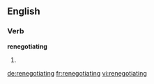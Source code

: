 ==English==

===Verb===
'''renegotiating'''

# {{third-person singular of|[[renegotiate]]}}

[[de:renegotiating]]
[[fr:renegotiating]]
[[vi:renegotiating]]